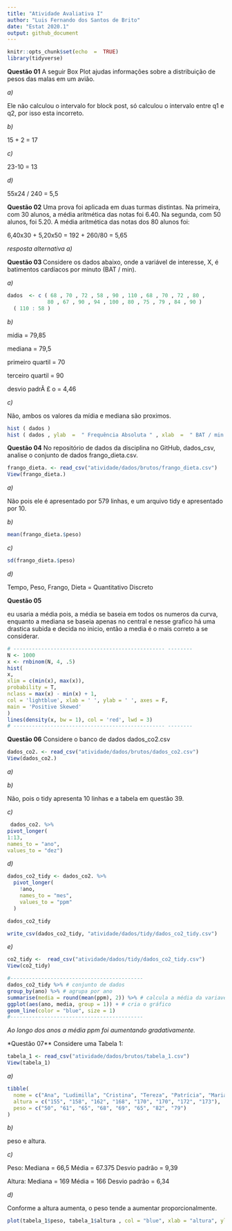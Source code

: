 ```yaml
---
title: "Atividade Avaliativa I"
author: "Luis Fernando dos Santos de Brito"
date: "Estat 2020.1"
output: github_document
---
```


```r
knitr::opts_chunk$set(echo  =  TRUE)
library(tidyverse)
```

**Questão 01** A seguir Box Plot ajudas informações sobre a distribuição de pesos das malas em um avião.


*a)*

Ele não calculou o intervalo for block post, só calculou o intervalo entre q1 e q2, por isso esta incorreto.

*b)*

15 + 2 = 17

*c)*

23-10 = 13

*d)*

55x24 / 240 = 5,5

**Questão 02** Uma prova foi aplicada em duas turmas distintas. Na primeira, com 30 alunos, a média aritmética das notas foi 6.40. Na segunda, com 50 alunos, foi 5.20. A média aritmética das notas dos 80 alunos foi:

6,40x30 + 5,20x50 = 192 + 260/80 = 5,65

*resposta alternativa a)*

**Questão 03 ** Considere os dados abaixo, onde a variável de interesse, X, é batimentos cardíacos por minuto (BAT / min).

*a)*

```r
dados  <- c ( 68 , 70 , 72 , 58 , 90 , 110 , 68 , 70 , 72 , 80 ,
             80 , 67 , 90 , 94 , 100 , 80 , 75 , 79 , 84 , 90 )
  ( 110 : 58 )
```


*b)*

mídia = 79,85

mediana = 79,5

primeiro quartil = 70

terceiro quartil = 90

desvio padrÃ £ o = 4,46

*c)*

Não, ambos os valores da mídia e mediana são proximos.

```r
hist ( dados )
hist ( dados , ylab  =  " Frequência Absoluta " , xlab  =  " BAT / min " , col  =  " blue " , main  =  " Batimentos Cardíacos " )
```


**Questão 04** No repositório de dados da disciplina no GitHub, dados_csv, analise o conjunto de dados frango_dieta.csv.

```r
frango_dieta. <- read_csv("atividade/dados/brutos/frango_dieta.csv")
View(frango_dieta.)
```

*a)*

Não pois ele é apresentado por 579 linhas, e um arquivo tidy e apresentado por 10.

*b)*

```r
mean(frango_dieta.$peso)
```


*c)*

```r
sd(frango_dieta.$peso)
```

*d)*

Tempo, Peso, Frango, Dieta = Quantitativo Discreto

**Questão 05**

eu usaria a média pois, a média se baseia em todos os numeros da curva, enquanto a mediana se baseia apenas no central e nesse grafico há uma drastica subida e decida no inicio, então a media é o mais correto a se considerar.

```r
# ------------------------------------------------- --------
N <- 1000
x <- rnbinom(N, 4, .5)
hist(
x,
xlim = c(min(x), max(x)),
probability = T,
nclass = max(x) - min(x) + 1,
col = 'lightblue', xlab = ' ', ylab = ' ', axes = F,
main = 'Positive Skewed'
)
lines(density(x, bw = 1), col = 'red', lwd = 3)
# ------------------------------------------------- --------
```


**Questão 06** Considere o banco de dados dados_co2.csv
```r
dados_co2. <- read_csv("atividade/dados/brutos/dados_co2.csv")
View(dados_co2.)
```

*a)*

*b)*

Não, pois o tidy apresenta 10 linhas e a tabela em questão 39.

*c)*

```r
 dados_co2. %>%                
pivot_longer(
1:13,                
names_to = "ano",    
values_to = "dez")

```


*d)*

```r
dados_co2_tidy <- dados_co2. %>%  
  pivot_longer(
    !ano,
    names_to = "mes",
    values_to = "ppm"
  )

dados_co2_tidy
```


```r
write_csv(dados_co2_tidy, "atividade/dados/tidy/dados_co2_tidy.csv")
```


*e)*
```r
co2_tidy <-  read_csv("atividade/dados/tidy/dados_co2_tidy.csv")
View(co2_tidy)
```


```r
#-------------------------------------------
dados_co2_tidy %>% # conjunto de dados
group_by(ano) %>% # agrupa por ano
summarise(media = round(mean(ppm), 2)) %>% # calcula a média da variavel ppm em cada grupo
ggplot(aes(ano, media, group = 1)) + # cria o gráfico
geom_line(color = "blue", size = 1)
#-------------------------------------------
```
*Ao longo dos anos a média ppm foi aumentando gradativamente.*

*Questão 07** Considere uma Tabela 1:

```r
tabela_1 <- read_csv("atividade/dados/brutos/tabela_1.csv")
View(tabela_1)
```

*a)*

```r
tibble(
  nome = c("Ana", "Ludimilla", "Cristina", "Tereza", "Patrícia", "Mariana", "Ana Paula", "Dirce"),
  altura = c("155", "158", "162", "168", "170", "170", "172", "173"),
  peso = c("50", "61", "65", "68", "69", "65", "82", "79")
)
```



*b)*

peso e altura.

*c)*

Peso: Mediana = 66,5 Média = 67.375 Desvio padrão = 9,39

Altura: Mediana = 169 Média = 166 Desvio padrão = 6,34

*d)*

Conforme a altura aumenta, o peso tende a aumentar proporcionalmente.

```r
plot(tabela_1$peso, tabela_1$altura , col = "blue", xlab = "altura", ylab = "peso", main = "tabela 1")
```

